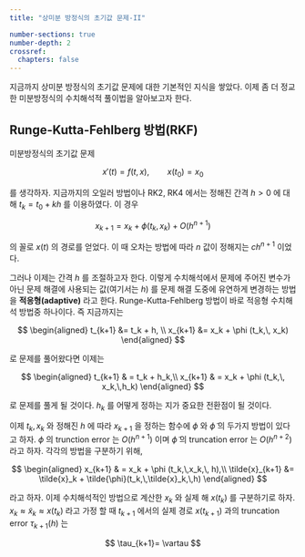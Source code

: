 ```yaml
---
title: "상미분 방정식의 초기값 문제-II"

number-sections: true
number-depth: 2
crossref:
  chapters: false
---
```


지금까지 상미분 방정식의 초기값 문제에 대한 기본적인 지식을 쌓았다. 이제 좀 더 정교한 미분방정식의 수치해석적 풀이법을 알아보고자 한다.


## Runge-Kutta-Fehlberg 방법(RKF)

미분방정식의 초기값 문제

$$
x'(t) = f(t, x),\qquad x(t_0) = x_0
$$

를 생각하자. 지금까지의 오일러 방법이나 RK2, RK4 에서는 정해진 간격 $h>0$ 에 대해 $t_k = t_0 + kh$ 를 이용하였다. 이 경우

$$
x_{k+1} = x_k + \phi (t_k,\,x_k) + O(h^{n+1})
$$

의 꼴로 $x(t)$ 의 경로를 얻었다. 이 때 오차는 방법에 따라 $n$ 값이 정해지는 $ch^{n+1}$ 이었다. 

그러나 이제는 간격 $h$ 를 조절하고자 한다. 이렇게 수치해석에서 문제에 주어진 변수가 아닌 문제 해결에 사용되는 값(여기서는 $h$) 를 문제 해결 도중에 유연하게 변경하는 방법을 **적응형(adaptive)** 라고 한다. Runge-Kutta-Fehlberg 방법이 바로 적응형 수치해석 방법중 하나이다. 즉 지금까지는

$$
\begin{aligned}
t_{k+1} &= t_k + h, \\
x_{k+1} &= x_k + \phi (t_k,\, x_k)
\end{aligned}
$$

로 문제를 풀어왔다면 이제는

$$
\begin{aligned}
t_{k+1} & = t_k + h_k,\\
x_{k+1} & = x_k + \phi (t_k,\, x_k,\,h_k)
\end{aligned}
$$

로 문제를 풀게 될 것이다. $h_k$ 를 어떻게 정하는 지가 중요한 전환점이 될 것이다.


이제 $t_k,\,x_k$ 와 정해진 $h$ 에 따라 $x_{k+1}$ 을 정하는 함수에 $\phi$ 와 $\tilde{\phi}$ 의 두가지 방법이 있다고 하자. $\phi$ 의 trunction error 는 $O(h^{n+1})$ 이며 $\tilde{\phi}$ 의 truncation error 는 $O(h^{n+2})$ 라고 하자. 각각의 방법을 구분하기 위해, 

$$
\begin{aligned}
x_{k+1} & = x_k + \phi (t_k,\,x_k,\, h),\\
\tilde{x}_{k+1} &= \tilde{x}_k + \tilde{\phi}(t_k,\,\tilde{x}_k,\,h)
\end{aligned}
$$

라고 하자. 이제 수치해석적인 방법으로 계산한 $x_{k}$ 와 실제 해 $x(t_k)$ 를 구분하기로 하자. $x_{k} \approx \tilde{x}_k \approx x(t_k)$ 라고 가정 할 때 $t_{k+1}$ 에서의 실제 경로 $x(t_{k+1})$ 과의 truncation error $\tau_{k+1}(h)$ 는

$$
\tau_{k+1}= \vartau
$$


